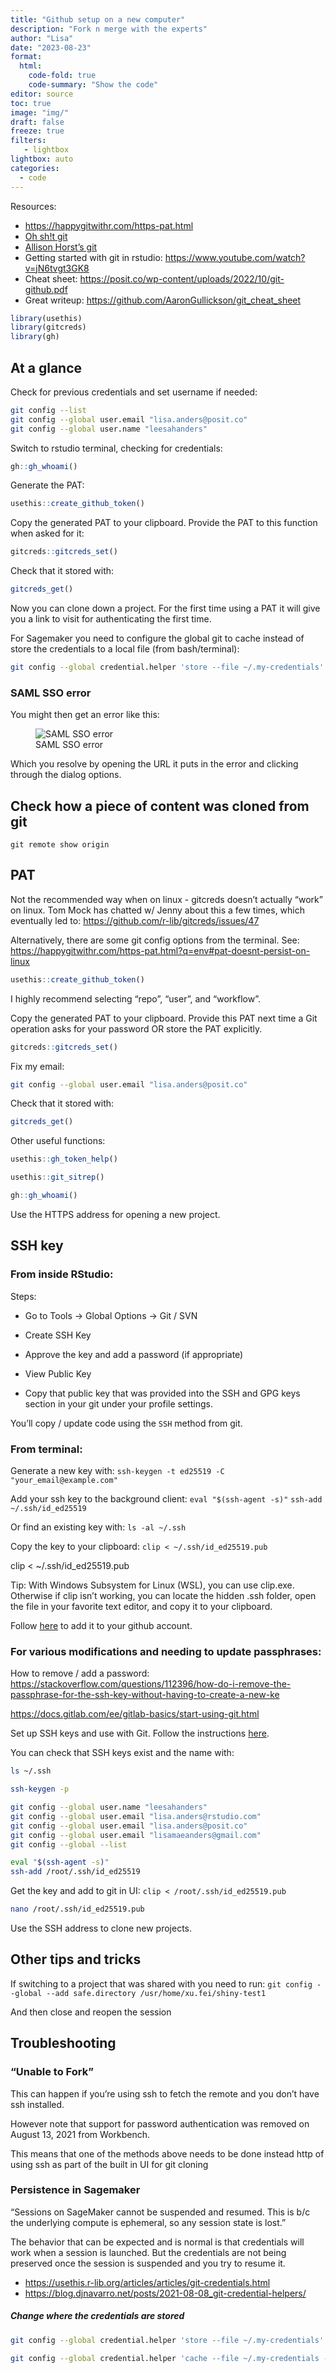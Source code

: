 ```yaml
---
title: "Github setup on a new computer"
description: "Fork n merge with the experts"
author: "Lisa"
date: "2023-08-23"
format:
  html:
    code-fold: true
    code-summary: "Show the code"
editor: source
toc: true
image: "img/"
draft: false
freeze: true
filters:
   - lightbox
lightbox: auto
categories:
  - code
---
```


Resources:

-   <https://happygitwithr.com/https-pat.html>
-   [Oh sh!t git](https://jvns.ca/blog/2018/10/27/new-zine--oh-shit--git-/)
-   [Allison Horst's git](https://twitter.com/allison_horst/status/1563210538510737409)
-   Getting started with git in rstudio: <https://www.youtube.com/watch?v=jN6tvgt3GK8>
- Cheat sheet: <https://posit.co/wp-content/uploads/2022/10/git-github.pdf> 
- Great writeup: <https://github.com/AaronGullickson/git_cheat_sheet> 

```r
library(usethis)
library(gitcreds)
library(gh)
```


## At a glance 

Check for previous credentials and set username if needed: 

```bash
git config --list 
git config --global user.email "lisa.anders@posit.co"
git config --global user.name "leesahanders"
```


Switch to rstudio terminal, checking for credentials: 
```r
gh::gh_whoami()
```

Generate the PAT:
```r
usethis::create_github_token()
```
 
Copy the generated PAT to your clipboard. Provide the PAT to this function when asked for it:
```r
gitcreds::gitcreds_set()

```
Check that it stored with:

```r
gitcreds_get()
```

Now you can clone down a project. For the first time using a PAT it will give you a link to visit for authenticating the first time. 

For Sagemaker you need to configure the global git to cache instead of store the credentials to a local file (from bash/terminal):

```bash
git config --global credential.helper 'store --file ~/.my-credentials'
```

### SAML SSO error 

You might then get an error like this: 

![SAML SSO error](img/SAML-version-control-error.png)

Which you resolve by opening the URL it puts in the error and clicking through the dialog options. 

## Check how a piece of content was cloned from git 

```
git remote show origin
```

## PAT

Not the recommended way when on linux - gitcreds doesn’t actually “work” on linux.
Tom Mock has chatted w/ Jenny about this a few times, which eventually led to: <https://github.com/r-lib/gitcreds/issues/47>

Alternatively, there are some git config options from the terminal. See: <https://happygitwithr.com/https-pat.html?q=env#pat-doesnt-persist-on-linux>

```r
usethis::create_github_token()
```

I highly recommend selecting "repo", "user", and "workflow".

Copy the generated PAT to your clipboard. Provide this PAT next time a Git operation asks for your password OR store the PAT explicitly.

```r
gitcreds::gitcreds_set()
```

Fix my email:

```bash
git config --global user.email "lisa.anders@posit.co"
```

Check that it stored with:

```r
gitcreds_get()
```

Other useful functions:

```r
usethis::gh_token_help()

usethis::git_sitrep()

gh::gh_whoami()
```

Use the HTTPS address for opening a new project.

## SSH key

### From inside RStudio:

Steps:

-   Go to Tools -\> Global Options -\> Git / SVN

-   Create SSH Key

-   Approve the key and add a password (if appropriate)

-   View Public Key

-   Copy that public key that was provided into the SSH and GPG keys section in your git under your profile settings.

You'll copy / update code using the `SSH` method from git.

### From terminal:

Generate a new key with: `ssh-keygen -t ed25519 -C "your_email@example.com"`

Add your ssh key to the background client: `eval "$(ssh-agent -s)"` `ssh-add ~/.ssh/id_ed25519`

Or find an existing key with: `ls -al ~/.ssh`

Copy the key to your clipboard: `clip < ~/.ssh/id_ed25519.pub`

clip \< \~/.ssh/id_ed25519.pub

Tip: With Windows Subsystem for Linux (WSL), you can use clip.exe. Otherwise if clip isn't working, you can locate the hidden .ssh folder, open the file in your favorite text editor, and copy it to your clipboard.

Follow [here](https://docs.github.com/en/authentication/connecting-to-github-with-ssh/adding-a-new-ssh-key-to-your-github-account) to add it to your github account.

### For various modifications and needing to update passphrases:

How to remove / add a password: <https://stackoverflow.com/questions/112396/how-do-i-remove-the-passphrase-for-the-ssh-key-without-having-to-create-a-new-ke>

<https://docs.gitlab.com/ee/gitlab-basics/start-using-git.html>

Set up SSH keys and use with Git. Follow the instructions [here](https://docs.github.com/en/authentication/connecting-to-github-with-ssh/generating-a-new-ssh-key-and-adding-it-to-the-ssh-agent).

You can check that SSH keys exist and the name with:

```bash         
ls ~/.ssh

ssh-keygen -p
```

```bash         
git config --global user.name "leesahanders"
git config --global user.email "lisa.anders@rstudio.com"
git config --global user.email "lisa.anders@posit.co"
git config --global user.email "lisamaeanders@gmail.com"
git config --global --list
```

```bash         
eval "$(ssh-agent -s)"
ssh-add /root/.ssh/id_ed25519
```

Get the key and add to git in UI: `clip < /root/.ssh/id_ed25519.pub`

```bash         
nano /root/.ssh/id_ed25519.pub
```

Use the SSH address to clone new projects.

## Other tips and tricks

If switching to a project that was shared with you need to run: `git config --global --add safe.directory /usr/home/xu.fei/shiny-test1`

And then close and reopen the session

## Troubleshooting 

### "Unable to Fork" 

This can happen if you're using ssh to fetch the remote and you don't have ssh installed.

However note that support for password authentication was removed on August 13, 2021 from Workbench. 

This means that one of the methods above needs to be done instead http of using ssh as part of the built in UI for git cloning

### Persistence in Sagemaker 

"Sessions on SageMaker cannot be suspended and resumed. This is b/c the underlying compute is ephemeral, so any session state is lost."

The behavior that can be expected and is normal is that credentials will work when a session is launched. But the credentials are not being preserved once the session is suspended and you try to resume it. 

-   <https://usethis.r-lib.org/articles/articles/git-credentials.html> 
-   <https://blog.djnavarro.net/posts/2021-08-08_git-credential-helpers/> 

##### Change where the credentials are stored

```bash
git config --global credential.helper 'store --file ~/.my-credentials'

git config --global credential.helper 'cache --file ~/.my-credentials --timeout=10000000'
```
